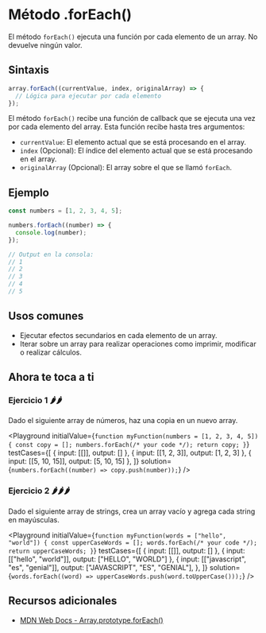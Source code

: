 
# Método .forEach()

El método `forEach()` ejecuta una función por cada elemento de un array. No devuelve ningún valor.

## Sintaxis

```jsx
array.forEach((currentValue, index, originalArray) => {
  // Lógica para ejecutar por cada elemento
});
```

El método `forEach()` recibe una función de callback que se ejecuta una vez por cada elemento del array. Esta función recibe hasta tres argumentos:

- `currentValue`: El elemento actual que se está procesando en el array.
- `index` (Opcional): El índice del elemento actual que se está procesando en el array.
- `originalArray` (Opcional): El array sobre el que se llamó `forEach`.

## Ejemplo

```jsx
const numbers = [1, 2, 3, 4, 5];

numbers.forEach((number) => {
  console.log(number);
});

// Output en la consola:
// 1
// 2
// 3
// 4
// 5
```

## Usos comunes

- Ejecutar efectos secundarios en cada elemento de un array.
- Iterar sobre un array para realizar operaciones como imprimir, modificar o realizar cálculos.

## Ahora te toca a ti

### Ejercicio 1 🌶️🌶️

Dado el siguiente array de números, haz una copia en un nuevo array.

<Playground
  initialValue={`
function myFunction(numbers = [1, 2, 3, 4, 5]) {
  const copy = [];
  numbers.forEach(/* your code */);
  return copy;
}
  `}
  testCases={[
    { input: [[]], output: [] },
    { input: [[1, 2, 3]], output: [1, 2, 3] },
    { input: [[5, 10, 15]], output: [5, 10, 15] },
  ]}
  solution={`numbers.forEach((number) => copy.push(number));`}
/>

### Ejercicio 2 🌶️🌶️🌶️

Dado el siguiente array de strings, crea un array vacío y agrega cada string en mayúsculas.

<Playground
  initialValue={`
function myFunction(words = ["hello", "world"]) {
  const upperCaseWords = [];
  words.forEach(/* your code */);
  return upperCaseWords;
}
  `}
  testCases={[
    { input: [[]], output: [] },
    { input: [["hello", "world"]], output: ["HELLO", "WORLD"] },
    {
      input: [["javascript", "es", "genial"]],
      output: ["JAVASCRIPT", "ES", "GENIAL"],
    },
  ]}
  solution={`words.forEach((word) => upperCaseWords.push(word.toUpperCase()));`}
/>

## Recursos adicionales

- [MDN Web Docs - Array.prototype.forEach()](https://developer.mozilla.org/es/docs/Web/JavaScript/Reference/Global_Objects/Array/forEach)
